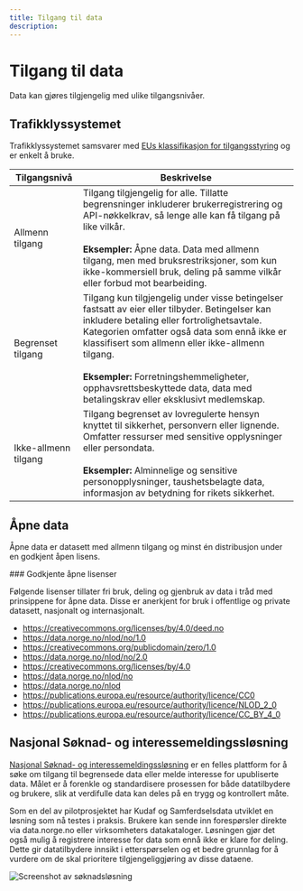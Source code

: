 ```yaml
---
title: Tilgang til data
description:
---
```


# Tilgang til data

<Ingress size='xs'>Data kan gjøres tilgjengelig med ulike tilgangsnivåer.</Ingress>

## Trafikklyssystemet

Trafikklyssystemet samsvarer med [EUs klassifikasjon for tilgangsstyring](https://op.europa.eu/en/web/eu-vocabularies/concept-scheme/-/resource?uri=http://publications.europa.eu/resource/authority/access-right) og er enkelt å bruke.

| Tilgangsnivå                                   | Beskrivelse                                                                                                                                                                                                                                                                                                                                                                               |
| ---------------------------------------------- | ----------------------------------------------------------------------------------------------------------------------------------------------------------------------------------------------------------------------------------------------------------------------------------------------------------------------------------------------------------------------------------------- |
| <Tag color="success">Allmenn tilgang</Tag>     | Tilgang tilgjengelig for alle. Tillatte begrensninger inkluderer brukerregistrering og API-nøkkelkrav, så lenge alle kan få tilgang på like vilkår. <br /><br/> **Eksempler:** Åpne data. Data med allmenn tilgang, men med bruksrestriksjoner, som kun ikke-kommersiell bruk, deling på samme vilkår eller forbud mot bearbeiding.                                                       |
| <Tag color="warning">Begrenset tilgang</Tag>   | Tilgang kun tilgjengelig under visse betingelser fastsatt av eier eller tilbyder. Betingelser kan inkludere betaling eller fortrolighetsavtale. Kategorien omfatter også data som ennå ikke er klassifisert som allmenn eller ikke-allmenn tilgang. <br /><br/> **Eksempler:** Forretningshemmeligheter, opphavsrettsbeskyttede data, data med betalingskrav eller eksklusivt medlemskap. |
| <Tag color="danger">Ikke-allmenn tilgang</Tag> | Tilgang begrenset av lovregulerte hensyn knyttet til sikkerhet, personvern eller lignende. Omfatter ressurser med sensitive opplysninger eller persondata. <br /><br/> **Eksempler:** Alminnelige og sensitive personopplysninger, taushetsbelagte data, informasjon av betydning for rikets sikkerhet.                                                                                   |

## Åpne data

Åpne data er datasett med allmenn tilgang og minst én distribusjon under en godkjent åpen lisens.

<Alert severity='success'>
### Godkjente åpne lisenser

Følgende lisenser tillater fri bruk, deling og gjenbruk av data i tråd med prinsippene for åpne data. Disse er anerkjent for bruk i offentlige og private datasett, nasjonalt og internasjonalt.

- https://creativecommons.org/licenses/by/4.0/deed.no
- https://data.norge.no/nlod/no/1.0
- https://creativecommons.org/publicdomain/zero/1.0
- https://data.norge.no/nlod/no/2.0
- https://creativecommons.org/licenses/by/4.0
- https://data.norge.no/nlod/no
- https://data.norge.no/nlod
- https://publications.europa.eu/resource/authority/licence/CC0
- https://publications.europa.eu/resource/authority/licence/NLOD_2_0
- https://publications.europa.eu/resource/authority/licence/CC_BY_4_0
</Alert>

## Nasjonal Søknad- og interessemeldingssløsning

[Nasjonal Søknad- og interessemeldingssløsning](https://frontend-soknad.paas2.uninett.no/) er en felles plattform for å søke om tilgang til begrensede data eller melde interesse for upubliserte data. Målet er å forenkle og standardisere prosessen for både datatilbydere og brukere, slik at verdifulle data kan deles på en trygg og kontrollert måte.

Som en del av pilotprosjektet har Kudaf og Samferdselsdata utviklet en løsning som nå testes i praksis. Brukere kan sende inn forespørsler direkte via data.norge.no eller virksomheters datakataloger. Løsningen gjør det også mulig å registrere interesse for data som ennå ikke er klare for deling. Dette gir datatilbydere innsikt i etterspørselen og et bedre grunnlag for å vurdere om de skal prioritere tilgjengeliggjøring av disse dataene.

![Screenshot av søknadsløsning](https://cms.fellesdatakatalog.digdir.no/uploads/Screenshot_2025_03_10_at_08_27_02_e6006bee2d.png)
